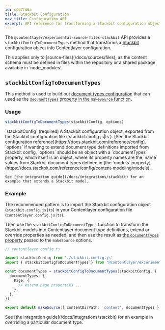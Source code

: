 ```yaml
---
id: ccd7fd6a
title: Stackbit Configuration
nav_title: Configuration API
excerpt: API reference for transforming a Stackbit configuration object into Contentlayer config for source-files.
---
```


The `@contentlayer/experimental-source-files-stackbit` API provides a `stackbitConfigToDocumentTypes` method that transforms a [Stackbit](https://www.stackbit.com/) configuration object into Contentlayer configuration.

<Callout>
  This applies only to [source-files](/docs/sources/files), as the content schema must be defined in files within the
  repository or a shared package available in `node_modules`.
</Callout>

## `stackbitConfigToDocumentTypes`

This method is used to build out [document types configuration](/docs/reference/source-files/define-document-type) that can used as the [`documentTypes` property in the `makeSource` function](/docs/reference/source-files/make-source#documenttypes).

### Usage

```ts
stackbitConfigToDocumentTypes(stackbitConfig, options)
```

<OptionsTable>
  <OptionTitle>`stackbitConfig` (required)</OptionTitle>
  <OptionDescription>
    A Stackbit configuration object, exported from the Stackbit configuration file (`stackbit.config.js|ts`). [See the
    Stackbit configuration reference](https://docs.stackbit.com/reference/config).
  </OptionDescription>
  <OptionTitle>`options`</OptionTitle>
  <OptionDescription>
    If wanting to extend document type definitions imported from Stackbit config, `options` should be an object with a
    `documentTypes` property, which itself is an object, where its property names are the `name` values from Stackbit
    document types defined in [the `models`
    property](https://docs.stackbit.com/reference/config/content-modeling/models).

    See [the integration guide](/docs/integrations/stackbit) for an example that extends a Stackbit model.

  </OptionDescription>
</OptionsTable>

### Example

The recommended pattern is to import the Stackbit configuration object (`stackbit.config.js|ts`) in your Contentlayer configuration file (`contentlayer.config.js|ts`).

Then use the `stackbitConfigToDocumentTypes` function to transform the Stackbit models into Contentlayer document type definitions, extend or override properties as needed, and then use the result as [the `documentTypes` property](/docs/reference/source-files/make-source#documenttypes) passed to the `makeSource` options.

```ts
// contentlayer.config.ts

import stackbitConfig from './stackbit.config.js'
import { stackbitConfigToDocumentTypes } from '@contentlayer/experimental-source-files-stackbit'

const documentTypes = stackbitConfigToDocumentTypes(stackbitConfig, {
  documentTypes: {
    Page: {
      // extend page properties ...
    },
  },
})

export default makeSource({ contentDirPath: 'content', documentTypes })
```

<Callout>
  See [the integration guide](/docs/integrations/stackbit) for an example in overriding a particular document type.
</Callout>
